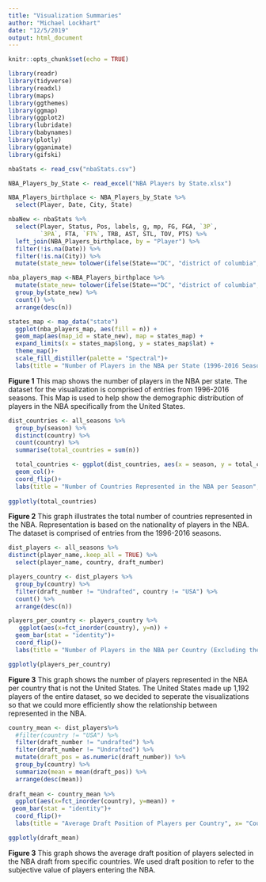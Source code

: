 ```yaml
---
title: "Visualization Summaries"
author: "Michael Lockhart"
date: "12/5/2019"
output: html_document
---
```


```r
knitr::opts_chunk$set(echo = TRUE)
```

```r
library(readr)
library(tidyverse)
library(readxl)
library(maps)
library(ggthemes)
library(ggmap)
library(ggplot2)
library(lubridate)
library(babynames)
library(plotly)
library(gganimate) 
library(gifski) 
```

```r
nbaStats <- read_csv("nbaStats.csv")
```

```r
NBA_Players_by_State <- read_excel("NBA Players by State.xlsx")
```

```r
NBA_Players_birthplace <- NBA_Players_by_State %>% 
  select(Player, Date, City, State)
```



```r
nbaNew <- nbaStats %>% 
  select(Player, Status, Pos, labels, g, mp, FG, FGA, `3P`, 
         `3PA`, FTA, `FT%`, TRB, AST, STL, TOV, PTS) %>% 
  left_join(NBA_Players_birthplace, by = "Player") %>% 
  filter(!is.na(Date)) %>% 
  filter(!is.na(City)) %>% 
  mutate(state_new= tolower(ifelse(State=="DC", "district of columbia", State))) 
```

```r
nba_players_map <-NBA_Players_birthplace %>%
  mutate(state_new= tolower(ifelse(State=="DC", "district of columbia", State))) %>% 
  group_by(state_new) %>% 
  count() %>% 
  arrange(desc(n))
```


```r
states_map <- map_data("state")
  ggplot(nba_players_map, aes(fill = n)) +
  geom_map(aes(map_id = state_new), map = states_map) +
  expand_limits(x = states_map$long, y = states_map$lat) + 
  theme_map()+
  scale_fill_distiller(palette = "Spectral")+
  labs(title = "Number of Players in the NBA per State (1996-2016 Seasons)")
```

**Figure 1** 
This map shows the number of players in the NBA per state. The dataset for the visualization is comprised of entries from 1996-2016 seasons. This Map is used to help show the demographic distribution of players in the NBA specifically from the United States. 


```r
dist_countries <- all_seasons %>% 
  group_by(season) %>% 
  distinct(country) %>% 
  count(country) %>% 
  summarise(total_countries = sum(n)) 
```

```r
  total_countries <- ggplot(dist_countries, aes(x = season, y = total_countries))+
  geom_col()+
  coord_flip()+
  labs(title = "Number of Countries Represented in the NBA per Season", x = "NBA Season" , y = "Total Number of Countries") 
  
ggplotly(total_countries)
```

**Figure 2** 
This graph illustrates the total number of countries represented in the NBA. Representation is based on the nationality of players in the NBA. The dataset is comprised of entries from the 1996-2016 seasons.



```r
dist_players <- all_seasons %>% 
distinct(player_name,.keep_all = TRUE) %>% 
  select(player_name, country, draft_number)
```

```r
players_country <- dist_players %>% 
  group_by(country) %>% 
  filter(draft_number != "Undrafted", country != "USA") %>% 
  count() %>% 
  arrange(desc(n))
```

```r
players_per_country <- players_country %>% 
   ggplot(aes(x=fct_inorder(country), y=n)) +
  geom_bar(stat = "identity")+
  coord_flip()+
  labs(title = "Number of Players in the NBA per Country (Excluding the U.S.)", x= "Country", y = "Number of Players")
```

```r
ggplotly(players_per_country)
```

**Figure 3**
This graph shows the number of players represented in the NBA per country that is not the United States. The United States made up 1,192 players of the entire dataset, so we decided to seperate the visualizations so that we could more efficiently show the relationship between represented in the NBA. 


```r
country_mean <- dist_players%>% 
  #filter(country != "USA") %>% 
  filter(draft_number != "undrafted") %>% 
  filter(draft_number != "Undrafted") %>% 
  mutate(draft_pos = as.numeric(draft_number)) %>% 
  group_by(country) %>%  
  summarize(mean = mean(draft_pos)) %>%
  arrange(desc(mean))
  
draft_mean <- country_mean %>%   
  ggplot(aes(x=fct_inorder(country), y=mean)) +
 geom_bar(stat = "identity")+
  coord_flip()+
  labs(title = "Average Draft Position of Players per Country", x= "Country", y= "Average Draft Position" )
```

```r
ggplotly(draft_mean)
```

**Figure 3**
This graph shows the average draft position of players selected in the NBA draft from specific countries. We used draft position to refer to the subjective value of players entering the NBA.   


